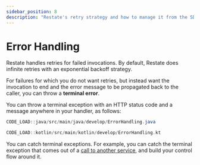 ```yaml
---
sidebar_position: 8
description: "Restate's retry strategy and how to manage it from the SDK."
---
```



# Error Handling

Restate handles retries for failed invocations.
By default, Restate does infinite retries with an exponential backoff strategy.

For failures for which you do not want retries, but instead want the invocation to end and the error message
to be propagated back to the caller, you can throw a **terminal error**.

You can throw a terminal exception with an HTTP status code and a message anywhere in your handler, as follows:

<Tabs groupId="sdk" queryString>
<TabItem value="java" label="Java">

```java
CODE_LOAD::java/src/main/java/develop/ErrorHandling.java
```

</TabItem>
<TabItem value="kotlin" label="Kotlin">

```kotlin
CODE_LOAD::kotlin/src/main/kotlin/develop/ErrorHandling.kt
```

</TabItem>
</Tabs>

You can catch terminal exceptions. For example, you can catch the terminal exception that comes out of a [call to another service](/develop/java/service-communication#request-response-calls), and build your control flow around it.
